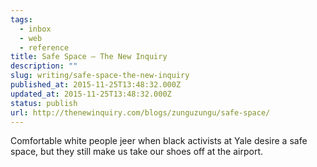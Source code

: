 ```yaml
---
tags:
  - inbox
  - web
  - reference
title: Safe Space – The New Inquiry
description: ""
slug: writing/safe-space-the-new-inquiry
published_at: 2015-11-25T13:48:32.000Z
updated_at: 2015-11-25T13:48:32.000Z
status: publish
url: http://thenewinquiry.com/blogs/zunguzungu/safe-space/
---
```

Comfortable white people jeer when black activists at Yale desire a safe space, but they still make us take our shoes off at the airport.
